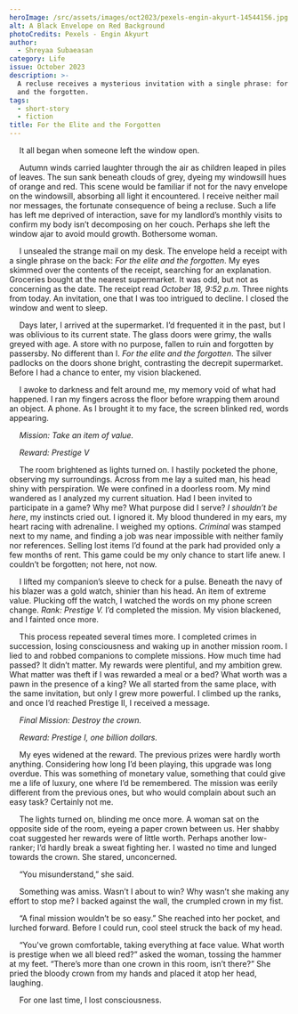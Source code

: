 ```yaml
---
heroImage: /src/assets/images/oct2023/pexels-engin-akyurt-14544156.jpg
alt: A Black Envelope on Red Background
photoCredits: Pexels - Engin Akyurt
author:
  - Shreyaa Subaeasan
category: Life
issue: October 2023
description: >-
  A recluse receives a mysterious invitation with a single phrase: for the elite
  and the forgotten.
tags:
  - short-story
  - fiction
title: For the Elite and the Forgotten
---
```


&emsp; It all began when someone left the window open.

&emsp; Autumn winds carried laughter through the air as children leaped in piles of leaves. The sun sank beneath clouds of grey, dyeing my windowsill hues of orange and red. This scene would be familiar if not for the navy envelope on the windowsill, absorbing all light it encountered. I receive neither mail nor messages, the fortunate consequence of being a recluse. Such a life has left me deprived of interaction, save for my landlord’s monthly visits to confirm my body isn’t decomposing on her couch. Perhaps she left the window ajar to avoid mould growth. Bothersome woman.

&emsp; I unsealed the strange mail on my desk. The envelope held a receipt with a single phrase on the back: _For the elite and the forgotten_. My eyes skimmed over the contents of the receipt, searching for an explanation. Groceries bought at the nearest supermarket. It was odd, but not as concerning as the date. The receipt read _October 18, 9:52 p.m_. Three nights from today. An invitation, one that I was too intrigued to decline. I closed the window and went to sleep.

&emsp; Days later, I arrived at the supermarket. I’d frequented it in the past, but I was oblivious to its current state. The glass doors were grimy, the walls greyed with age. A store with no purpose, fallen to ruin and forgotten by passersby. No different than I. _For the elite and the forgotten_. The silver padlocks on the doors shone bright, contrasting the decrepit supermarket. Before I had a chance to enter, my vision blackened.

&emsp; I awoke to darkness and felt around me, my memory void of what had happened. I ran my fingers across the floor before wrapping them around an object. A phone. As I brought it to my face, the screen blinked red, words appearing.

&emsp; _Mission: Take an item of value._

&emsp; _Reward: Prestige V_

&emsp; The room brightened as lights turned on. I hastily pocketed the phone, observing my surroundings. Across from me lay a suited man, his head shiny with perspiration. We were confined in a doorless room. My mind wandered as I analyzed my current situation. Had I been invited to participate in a game? Why me? What purpose did I serve? _I shouldn’t be here_, my instincts cried out. I ignored it. My blood thundered in my ears, my heart racing with adrenaline. I weighed my options. _Criminal_ was stamped next to my name, and finding a job was near impossible with neither family nor references. Selling lost items I’d found at the park had provided only a few months of rent. This game could be my only chance to start life anew. I couldn’t be forgotten; not here, not now.

&emsp; I lifted my companion’s sleeve to check for a pulse. Beneath the navy of his blazer was a gold watch, shinier than his head. An item of extreme value. Plucking off the watch, I watched the words on my phone screen change. _Rank: Prestige V._ I’d completed the mission. My vision blackened, and I fainted once more.

&emsp; This process repeated several times more. I completed crimes in succession, losing consciousness and waking up in another mission room. I lied to and robbed companions to complete missions. How much time had passed? It didn’t matter. My rewards were plentiful, and my ambition grew. What matter was theft if I was rewarded a meal or a bed? What worth was a pawn in the presence of a king? We all started from the same place, with the same invitation, but only I grew more powerful. I climbed up the ranks, and once I’d reached Prestige II, I received a message.

&emsp; _Final Mission: Destroy the crown._

&emsp; _Reward: Prestige I, one billion dollars._

&emsp; My eyes widened at the reward. The previous prizes were hardly worth anything. Considering how long I’d been playing, this upgrade was long overdue. This was something of monetary value, something that could give me a life of luxury, one where I’d be remembered. The mission was eerily different from the previous ones, but who would complain about such an easy task? Certainly not me.

&emsp; The lights turned on, blinding me once more. A woman sat on the opposite side of the room, eyeing a paper crown between us. Her shabby coat suggested her rewards were of little worth. Perhaps another low-ranker; I’d hardly break a sweat fighting her. I wasted no time and lunged towards the crown. She stared, unconcerned.

&emsp; “You misunderstand,” she said.

&emsp; Something was amiss. Wasn’t I about to win? Why wasn’t she making any effort to stop me? I backed against the wall, the crumpled crown in my fist.

&emsp; “A final mission wouldn’t be so easy.” She reached into her pocket, and lurched forward. Before I could run, cool steel struck the back of my head.

&emsp; “You've grown comfortable, taking everything at face value. What worth is prestige when we all bleed red?” asked the woman, tossing the hammer at my feet. “There’s more than one crown in this room, isn’t there?” She pried the bloody crown from my hands and placed it atop her head, laughing.

&emsp; For one last time, I lost consciousness.
